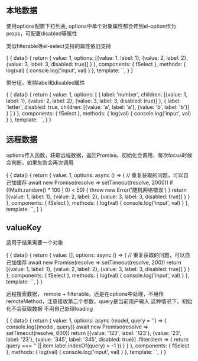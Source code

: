 
<Meta title="f-select" component={fSelect} />

## 本地数据

使用options配置下拉列表, options中单个对象属性都会传到el-option作为props，可配置disabled等属性

类似filterable等el-select支持的属性依旧支持

<Preview>
  <Story name="基础用法">
  {
    {
      data() {
        return {
          value: 1,
          options: [{value: 1, label: 1}, {value: 2, label: 2}, {value: 3, label: 3, disabled: true}]
        }
      },
      components: { fSelect },
      methods: {
        log(val) {
            console.log('input', val)
        }
      },
      template: `<fSelect filterable :options="options" v-model="value" @input="log" />`,
    }
  }
  </Story>
</Preview>

带分组，支持label和disabled属性

<Preview>
  <Story name="带分组">
  {
    {
      data() {
        return {
          value: 1,
          options: [
            {
              label: 'number',
              children: [{value: 1, label: 1}, {value: 2, label: 2}, {value: 3, label: 3, disabled: true}]
            },
            {
              label: 'letter',
              disabled: true,
              children: [{value: 'a', label: 'a'}, {value: 'b', label: 'b'}]
            }
          ]
        }
      },
      components: { fSelect },
      methods: {
        log(val) {
            console.log('input', val)
        }
      },
      template: `<fSelect :options="options" v-model="value" @input="log" />`,
    }
  }
  </Story>
</Preview>

## 远程数据

options传入函数，获取远程数据，返回Promise。初始化会调用，每次focus时候会判断，如果失败会再次调用

<Preview>
  <Story name="获取远程数据">
  {
    {
      data() {
        return {
          value: 1,
          options: async () => {
            // 重复获取的问题，可以自己加缓存
            await new Promise(resolve => setTimeout(resolve, 2000))
            if ((Math.random() * 100 | 0) < 50) {
              throw new Error('随机网络错误')
            }
            return [{value: 1, label: 1}, {value: 2, label: 2}, {value: 3, label: 3, disabled: true}]
          }
        }
      },
      components: { fSelect },
      methods: {
        log(val) {
            console.log('input', val)
        }
      },
      template: `<fSelect :options="options" v-model="value" @input="log" />`,
    }
  }
  </Story>
</Preview>

## valueKey

适用于结果需要一个对象

<Preview>
  <Story name="valueKey">
  {
    {
      data() {
        return {
          value: [],
          options: async () => {
            // 重复获取的问题，可以自己加缓存
            await new Promise(resolve => setTimeout(resolve, 200))
            return [{value: 1, label: 1}, {value: 2, label: 2}, {value: 3, label: 3, disabled: true}]
          }
        }
      },
      components: { fSelect },
      methods: {
        log(val) {
            console.log('input', val)
        }
      },
      template: `<fSelect multiple value-key="id" :options="options" v-model="value" @input="log" />`,
    }
  }
  </Story>
</Preview>

远程搜索数据， remote + filterable。还是在options中处理，不用传remoteMethod，注意接收第二个参数，query是当前用户输入
这种情况下，初始化不会获取数据
不用自己处理loading

<Preview>
  <Story name="远程搜索数据">
  {
    {
      data() {
        return {
          value: 1,
          options: async (model, query = '') => {
            console.log({model, query})
            await new Promise(resolve => setTimeout(resolve, 600))
            return [{value: '123', label: '123'}, {value: '23', label: '23'}, {value: '345', label: '345', disabled: true}]
                .filter(item => {
                    return query === '' || item.label.indexOf(query) > -1
                })
          }
        }
      },
      components: { fSelect },
      methods: {
        log(val) {
            console.log('input', val)
        }
      },
      template: `<fSelect remote filterable :options="options" v-model="value" @input="log" />`,
    }
  }
  </Story>
</Preview>



